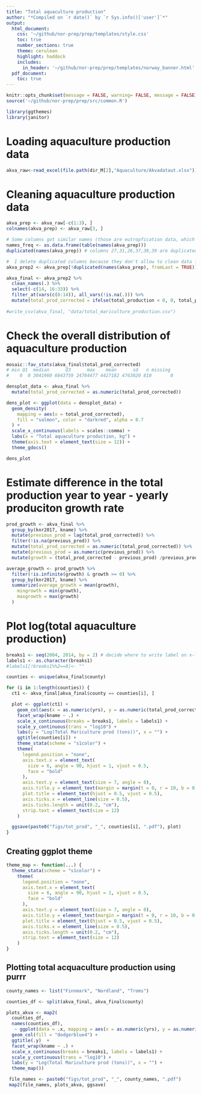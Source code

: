 ```yaml
---
title: "Total aquaculture production"
author: "*Compiled on `r date()` by `r Sys.info()['user']`*"
output: 
  html_document:
    css: '~/github/nor-prep/prep/templates/style.css'
    toc: true
    number_sections: true
    theme: cerulean
    highlight: haddock
    includes: 
      in_header: '~/github/nor-prep/prep/templates/norway_banner.html'
  pdf_document:
    toc: true
---
```

```r
knitr::opts_chunk$set(message = FALSE, warning= FALSE, message = FALSE)
source('~/github/nor-prep/prep/src/common.R')
```

```r
library(ggthemes)
library(janitor)
```

# Loading aquaculture production data
```r
akva_raw<-read_excel(file.path(dir_M[2],"Aquaculture/Akvadataut.xlsx")) 
```

# Cleaning aquaculture production data
```r
akva_prep <- akva_raw[-c(1:3), ]
colnames(akva_prep) <- akva_raw[3, ]

# Some columns got similar names (those are eutropfication data, which we don't need now)
names_freq <- as.data.frame(table(names(akva_prep)))
duplicated(names(akva_prep)) # columns 27,31,26,37,38,39 are duplicated (all about phoshorus and nitrogen)

#  I delete duplicated columns because they don't allow to clean data fully
akva_prep2 <- akva_prep[!duplicated(names(akva_prep), fromLast = TRUE)]

akva_final <- akva_prep2 %>%
  clean_names(.) %>%
  select(-c(14, 16:33)) %>%
  filter_at(vars(c(8:14)), all_vars(!is.na(.))) %>%
  mutate(total_prod_corrected = ifelse(total_production < 0, 0, total_production))
  
#write_csv(akva_final, "data/total_mariculture_production.csv")
```

# Check the overall distribution of aquaculture production
```r

mosaic::fav_stats(akva_final$total_prod_corrected)
# min Q1  median      Q3      max    mean      sd   n missing
#    0  0 3041960 6843759 24784477 4427182 4763020 810       0

densplot_data <- akva_final %>%
  mutate(total_prod_corrected = as.numeric(total_prod_corrected))

dens_plot <- ggplot(data = densplot_data) +
  geom_density(
    mapping = aes(x = total_prod_corrected),
    fill = "salmon", color = "darkred", alpha = 0.7
  ) +
  scale_x_continuous(labels = scales::comma) +
  labs(x = "Total aquaculture production, kg") +
  theme(axis.text = element_text(size = 12)) +
  theme_gdocs()

dens_plot
```


# Estimate difference in the total production year to year - yearly produciton growth rate
```r
prod_growth <- akva_final %>%
  group_by(knr2017, kname) %>%
  mutate(previous_prod = lag(total_prod_corrected)) %>%
  filter(!is.na(previous_prod)) %>%
  mutate(total_prod_corrected = as.numeric(total_prod_corrected)) %>% 
  mutate(previous_prod = as.numeric(previous_prod)) %>% 
  mutate(growth = (total_prod_corrected - previous_prod) /previous_prod) 

average_growth <- prod_growth %>%
  filter(!is.infinite(growth) & growth >= 0) %>%
  group_by(knr2017, kname) %>%
  summarize(average_growth = mean(growth),
    mingrowth = min(growth),
    maxgrowth = max(growth)
  )

```


# Plot log(total aquaculture production)
```r
breaks1 <- seq(2004, 2014, by = 2) # decide where to write label on x-labels
labels1 <- as.character(breaks1) 
#labels1[!breaks1%%2==0]<- "" 

counties <- unique(akva_final$county)

for (i in 1:length(counties)) {
  ct1 <- akva_final[akva_final$county == counties[i], ]

  plot <- ggplot(ct1) +
    geom_col(aes(x = as.numeric(yrs), y = as.numeric(total_prod_corrected)), fill = "dodgerblue4") +
    facet_wrap(kname ~ .) +
    scale_x_continuous(breaks = breaks1, labels = labels1) +
    scale_y_continuous(trans = "log10") +
    labs(y = "Log(Total Mariculture prod (tons))", x = "") +
    ggtitle(counties[i]) +
    theme_stata(scheme = "s1color") +
    theme(
      legend.position = "none",
      axis.text.x = element_text(
        size = 6, angle = 90, hjust = 1, vjust = 0.5,
        face = "bold"
      ),
      axis.text.y = element_text(size = 7, angle = 0),
      axis.title.y = element_text(margin = margin(t = 0, r = 10, b = 0, l = 0)),
      plot.title = element_text(hjust = 0.5, vjust = 0.5),
      axis.ticks.x = element_line(size = 0.5),
      axis.ticks.length = unit(0.2, "cm"),
      strip.text = element_text(size = 12)
    )

  ggsave(paste0("figs/tot_prod", "_", counties[i], ".pdf"), plot)
}

```

## Creating ggplot theme
```r
theme_map <- function(...) {
  theme_stata(scheme = "s1color") +
    theme(
      legend.position = "none",
      axis.text.x = element_text(
        size = 6, angle = 90, hjust = 1, vjust = 0.5,
        face = "bold"
      ),
      axis.text.y = element_text(size = 7, angle = 0),
      axis.title.y = element_text(margin = margin(t = 0, r = 10, b = 0, l = 0)),
      plot.title = element_text(hjust = 0.5, vjust = 0.5),
      axis.ticks.x = element_line(size = 0.5),
      axis.ticks.length = unit(0.2, "cm"),
      strip.text = element_text(size = 12)
    )
}
```


## Plotting total acquaculture production using purrr
```r
county_names <- list("Finnmark", "Nordland", "Troms")

counties_df <- split(akva_final, akva_final$county)

plots_akva <- map2(
  counties_df, 
  names(counties_df),
   ~ ggplot(data = .x, mapping = aes(x = as.numeric(yrs), y = as.numeric(total_prod_corrected))) +
  geom_col(fill = "dodgerblue4") +
  ggtitle(.y)  +
  facet_wrap(kname ~ .) +
  scale_x_continuous(breaks = breaks1, labels = labels1) +
  scale_y_continuous(trans = "log10") +
  labs(y = "Log(Total Mariculture prod (tons))", x = "") +
  theme_map())

 file_names <- paste0("figs/tot_prod", "_", county_names, ".pdf")
 map2(file_names, plots_akva, ggsave)

```

 
 
 
